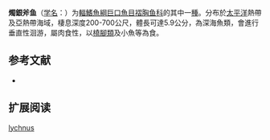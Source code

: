 {{Speciesbox
| name = 燭銀斧魚
| status = NE
| status_system = IUCN3.1
| image = 
| genus = Argyripnus
| species = lychnus
| authority = [[Garman|Garman]], 1899
| synonyms = *''Argyripnus lychnus''<br /><small>Garman, 1899</small> ''
*''Argyropelecus lychnus lychnus''<br /><small>Garman, 1899</small>  ''
*''Argyropelecus lynchus''<br /><small>Garman, 1899</small>  ''
}}

'''燭銀斧鱼'''（[[学名|学名]]：{{lang|la|''Argyropelecus lychnus''}}）为[[輻鰭魚綱|輻鰭魚綱]][[巨口魚目|巨口魚目]][[褶胸鱼科|褶胸鱼科]]的其中一[[種|種]]。分布於[[太平洋|太平洋]]熱帶及亞熱帶海域，棲息深度200-700公尺，體長可達5.9公分，為深海魚類，會進行垂直性洄游，屬肉食性，以[[橈腳類|橈腳類]]及小魚等為食。

== 参考文献 ==
*{{FishBase_species|genus=Argyropelecus|species=lychnus|year=2012|month=3}}

== 扩展阅读 ==
{{refbegin}}
{{wikispecies-inline|Argyropelecus lychnus|燭銀斧魚}}
{{refend}}
{{Taxonbar|from=Q2941469}}

[[Category:银斧鱼属|lychnus]]